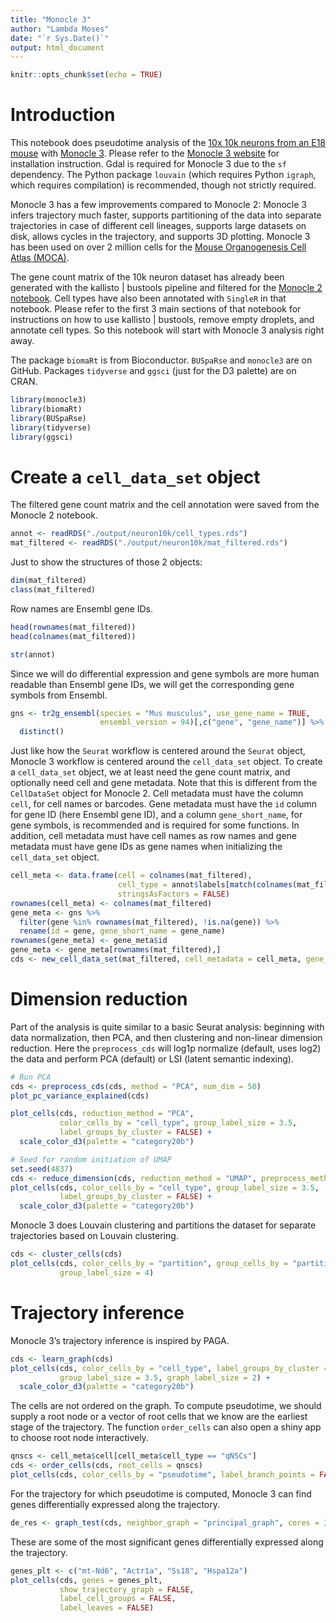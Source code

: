 ```yaml
---
title: "Monocle 3"
author: "Lambda Moses"
date: "`r Sys.Date()`"
output: html_document
---
```


```r
knitr::opts_chunk$set(echo = TRUE)
```

# Introduction
This notebook does pseudotime analysis of the [10x 10k neurons from an E18 mouse](https://support.10xgenomics.com/single-cell-gene-expression/datasets/3.0.0/neuron_10k_v3) with [Monocle 3](https://cole-trapnell-lab.github.io/monocle3/). Please refer to the [Monocle 3 website](https://cole-trapnell-lab.github.io/monocle3/monocle3_docs/#installing-monocle) for installation instruction. Gdal is required for Monocle 3 due to the `sf` dependency. The Python package `louvain` (which requires Python `igraph`, which requires compilation) is recommended, though not strictly required.

Monocle 3 has a few improvements compared to Monocle 2: Monocle 3 infers trajectory much faster, supports partitioning of the data into separate trajectories in case of different cell lineages,  supports large datasets on disk, allows cycles in the trajectory, and supports 3D plotting. Monocle 3 has been used on over 2 million cells for the [Mouse Organogenesis Cell Atlas (MOCA)](https://www.nature.com/articles/s41586-019-0969-x?WT.ec_id=NATURE-201902&sap-outbound-id=3D6B78CB95C498488E0AB2A140F1B7A311607DA1).

The gene count matrix of the 10k neuron dataset has already been generated with the kallisto | bustools pipeline and filtered for the [Monocle 2 notebook](https://bustools.github.io/BUS_notebooks_R/monocle2.html). Cell types have also been annotated with `SingleR` in that notebook. Please refer to the first 3 main sections of that notebook for instructions on how to use kallisto | bustools, remove empty droplets, and annotate cell types. So this notebook will start with Monocle 3 analysis right away.

The package `biomaRt` is from Bioconductor. `BUSpaRse` and `monocle3` are on GitHub. Packages `tidyverse` and `ggsci` (just for the D3 palette) are on CRAN.

```r
library(monocle3)
library(biomaRt)
library(BUSpaRse)
library(tidyverse)
library(ggsci)
```

# Create a `cell_data_set` object
The filtered gene count matrix and the cell annotation were saved from the Monocle 2 notebook.
```r
annot <- readRDS("./output/neuron10k/cell_types.rds")
mat_filtered <- readRDS("./output/neuron10k/mat_filtered.rds")
```

Just to show the structures of those 2 objects:
```r
dim(mat_filtered)
class(mat_filtered)
```

Row names are Ensembl gene IDs.
```r
head(rownames(mat_filtered))
head(colnames(mat_filtered))
```

```r
str(annot)
```

Since we will do differential expression and gene symbols are more human readable than Ensembl gene IDs, we will get the corresponding gene symbols from Ensembl.
```r
gns <- tr2g_ensembl(species = "Mus musculus", use_gene_name = TRUE, 
                    ensembl_version = 94)[,c("gene", "gene_name")] %>% 
  distinct()
```

Just like how the `Seurat` workflow is centered around the `Seurat` object, Monocle 3 workflow is centered around the `cell_data_set` object. To create a `cell_data_set` object, we at least need the gene count matrix, and optionally need cell and gene metadata. Note that this is different from the `CellDataSet` object for Monocle 2. Cell metadata must have the column `cell`, for cell names or barcodes. Gene metadata must have the `id` column for gene ID (here Ensembl gene ID), and a column `gene_short_name`, for gene symbols, is recommended and is required for some functions. In addition, cell metadata must have cell names as row names and gene metadata must have gene IDs as gene names when initializing the `cell_data_set` object. 

```r
cell_meta <- data.frame(cell = colnames(mat_filtered),
                        cell_type = annot$labels[match(colnames(mat_filtered), annot$cell.names)],
                        stringsAsFactors = FALSE)
rownames(cell_meta) <- colnames(mat_filtered)
gene_meta <- gns %>% 
  filter(gene %in% rownames(mat_filtered), !is.na(gene)) %>% 
  rename(id = gene, gene_short_name = gene_name)
rownames(gene_meta) <- gene_meta$id
gene_meta <- gene_meta[rownames(mat_filtered),]
cds <- new_cell_data_set(mat_filtered, cell_metadata = cell_meta, gene_metadata = gene_meta)
```

# Dimension reduction
Part of the analysis is quite similar to a basic Seurat analysis: beginning with data normalization, then PCA, and then clustering and non-linear dimension reduction. Here the `preprocess_cds` will log1p normalize (default, uses log2) the data and perform PCA (default) or LSI (latent semantic indexing). 
```r
# Run PCA
cds <- preprocess_cds(cds, method = "PCA", num_dim = 50)
plot_pc_variance_explained(cds)
```

```r
plot_cells(cds, reduction_method = "PCA",
           color_cells_by = "cell_type", group_label_size = 3.5,
           label_groups_by_cluster = FALSE) +
  scale_color_d3(palette = "category20b")
```

```r
# Seed for random initiation of UMAP
set.seed(4837)
cds <- reduce_dimension(cds, reduction_method = "UMAP", preprocess_method = "PCA", init = "random")
plot_cells(cds, color_cells_by = "cell_type", group_label_size = 3.5,
           label_groups_by_cluster = FALSE) +
  scale_color_d3(palette = "category20b")
```

Monocle 3 does Louvain clustering and partitions the dataset for separate trajectories based on Louvain clustering.
```r
cds <- cluster_cells(cds)
plot_cells(cds, color_cells_by = "partition", group_cells_by = "partition",
           group_label_size = 4)
```

# Trajectory inference
Monocle 3's trajectory inference is inspired by PAGA.
```r
cds <- learn_graph(cds)
plot_cells(cds, color_cells_by = "cell_type", label_groups_by_cluster = FALSE,
           group_label_size = 3.5, graph_label_size = 2) +
  scale_color_d3(palette = "category20b")
```

The cells are not ordered on the graph. To compute pseudotime, we should supply a root node or a vector of root cells that we know are the earliest stage of the trajectory. The function `order_cells` can also open a shiny app to choose root node interactively. 
```r
qnscs <- cell_meta$cell[cell_meta$cell_type == "qNSCs"]
cds <- order_cells(cds, root_cells = qnscs)
plot_cells(cds, color_cells_by = "pseudotime", label_branch_points = FALSE, label_leaves = FALSE, label_roots = FALSE)
```

For the trajectory for which pseudotime is computed, Monocle 3 can find genes differentially expressed along the trajectory.
```r
de_res <- graph_test(cds, neighbor_graph = "principal_graph", cores = 3)
```

These are some of the most significant genes differentially expressed along the trajectory.
```r
genes_plt <- c("mt-Nd6", "Actr1a", "Ss18", "Hspa12a")
plot_cells(cds, genes = genes_plt,
           show_trajectory_graph = FALSE,
           label_cell_groups = FALSE,
           label_leaves = FALSE)
```
